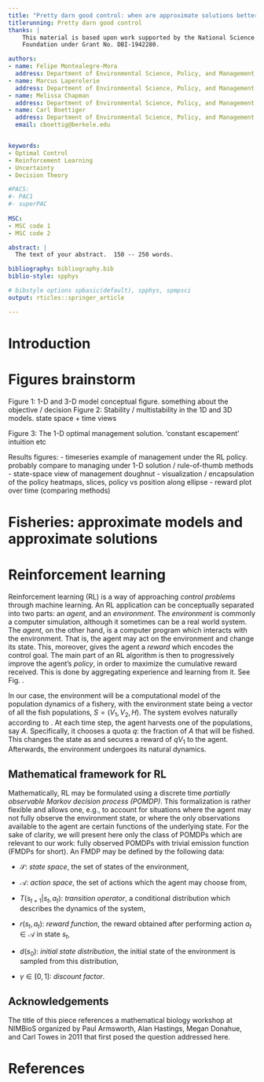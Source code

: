 ```yaml
---
title: "Pretty darn good control: when are approximate solutions better than approximate models"
titlerunning: Pretty darn good control
thanks: | 
    This material is based upon work supported by the National Science
    Foundation under Grant No. DBI-1942280. 

authors: 
- name: Felipe Montealegre-Mora
  address: Department of Environmental Science, Policy, and Management, University of California, Berkeley
- name: Marcus Laperolerie
  address: Department of Environmental Science, Policy, and Management, University of California, Berkeley
- name: Melissa Chapman
  address: Department of Environmental Science, Policy, and Management, University of California, Berkeley
- name: Carl Boettiger
  address: Department of Environmental Science, Policy, and Management, University of California, Berkeley
  email: cboettig@berkele.edu 


keywords:
- Optimal Control
- Reinforcement Learning
- Uncertainty
- Decision Theory

#PACS: 
#- PAC1
#- superPAC
    
MSC:
- MSC code 1
- MSC code 2

abstract: |
  The text of your abstract.  150 -- 250 words.

bibliography: bibliography.bib
biblio-style: spphys

# bibstyle options spbasic(default), spphys, spmpsci
output: rticles::springer_article

---
```


# Introduction {#intro}

<!-- Your text comes here. Separate text sections with \cite{Mislevy06Cog}. -->


# Figures brainstorm

Figure 1: 1-D and 3-D model conceptual figure. something about the objective / decision
Figure 2: Stability / multistability in the 1D and 3D models.  state space + time views

Figure 3: The 1-D optimal management solution.  'constant escapement' intuition etc

Results figures:
- timeseries example of management under the RL policy.  probably compare to managing under 1-D solution / rule-of-thumb methods
- state-space view of management doughnut 
- visualization / encapsulation of the policy heatmaps, slices, policy vs position along ellipse 
- reward plot over time (comparing methods)

# Fisheries: approximate models and approximate solutions

<!-- Introduce the 1D and 3D models, and have Figure 1 already here. -->


# Reinforcement learning {#sec:DRL}

Reinforcement learning (RL) is a way of approaching *control problems* through machine learning.
An RL application can be conceptually separated into two parts: an *agent*, and an *environment*.
The *environment* is commonly a computer simulation, although it sometimes can be a real world system.
The *agent*, on the other hand, is a computer program which interacts with the environment.
That is, the agent may act on the environment and change its state.
This, moreover, gives the agent a *reward* which encodes the control goal.
The main part of an RL algorithm is then to progressively improve the agent's *policy*, in order to maximize the cumulative reward received. 
This is done by aggregating experience and learning from it.
See Fig. \ref{tbd}.

In our case, the environment will be a computational model of the population dynamics of a fishery, with the environment state being a vector of all the fish populations, $S=(V_1, V_2, H)$.
The system evolves naturally according to \eqref{eq:3d model}.
At each time step, the agent harvests one of the populations, say $A$. 
Specifically, it chooses a quota $q$: the fraction of $A$ that will be fished.
This changes the state as
\begin{align*}
  (V_1,\ V_2,\ H) \mapsto ((1-q)V_1,\ V_2,\ H)
\end{align*}
and secures a reward of $qV_1$ to the agent.
Afterwards, the environment undergoes its natural dynamics.

## Mathematical framework for RL

Mathematically, RL may be formulated using a discrete time *partially observable Markov decision process (POMDP)*.
This formalization is rather flexible and allows one, e.g., to account for situations where the agent may not fully observe the environment state, or where the only observations available to the agent are certain functions of the underlying state.
For the sake of clarity, we will present here only the class of POMDPs which are relevant to our work: fully observed POMDPs with trivial emission function (FMDPs for short).
An FMDP may be defined by the following data:

- $\mathcal{S}$: *state space*, the set of states of the environment,

- $\mathcal{A}$: *action space*, the set of actions which the agent may choose from,

- $T(s_{t+1}|s_t, a_t)$: *transition operator*, a conditional distribution which describes the dynamics of the system,

- $r(s_t, a_t)$: *reward function*, the reward obtained after performing action $a_t\in\mathcal{A}$ in state $s_t$,

- $d(s_0)$: *initial state distribution*, the initial state of the environment is sampled from this distribution,

- $\gamma\in[0,1]$: *discount factor*.



## Acknowledgements

The title of this piece references a mathematical biology workshop at NIMBioS
organized by Paul Armsworth, Alan Hastings, Megan Donahue, and Carl Towes in
2011 that first posed the question addressed here.

# References

